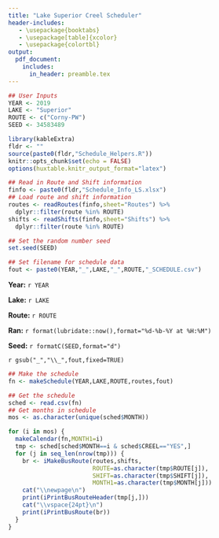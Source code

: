 ```yaml
---
title: "Lake Superior Creel Scheduler"
header-includes:
   - \usepackage{booktabs}
   - \usepackage[table]{xcolor}
   - \usepackage{colortbl}
output: 
  pdf_document:
    includes:
      in_header: preamble.tex
---
```


\fontsize{14}{18}
\selectfont
\pagenumbering{gobble}

```r
## User Inputs
YEAR <- 2019
LAKE <- "Superior"
ROUTE <- c("Corny-PW")
SEED <- 34583489
```

```r
library(kableExtra)
fldr <- ""
source(paste0(fldr,"Schedule_Helpers.R"))
knitr::opts_chunk$set(echo = FALSE)
options(huxtable.knitr_output_format="latex")

## Read in Route and Shift information
finfo <- paste0(fldr,"Schedule_Info_LS.xlsx")
## Load route and shift information
routes <- readRoutes(finfo,sheet="Routes") %>%
  dplyr::filter(route %in% ROUTE)
shifts <- readShifts(finfo,sheet="Shifts") %>%
  dplyr::filter(route %in% ROUTE)

## Set the random number seed
set.seed(SEED)

## Set filename for schedule data
fout <- paste0(YEAR,"_",LAKE,"_",ROUTE,"_SCHEDULE.csv")
```

**Year:** `r YEAR`

\vspace{12pt}

**Lake:** `r LAKE`

**Route:** `r ROUTE`

\vspace{12pt}

**Ran:** `r format(lubridate::now(),format="%d-%b-%Y at %H:%M")`

**Seed:** `r formatC(SEED,format="d")`

\textbf{Schedule File:} `r gsub("_","\\_",fout,fixed=TRUE)`

```r
## Make the schedule
fn <- makeSchedule(YEAR,LAKE,ROUTE,routes,fout)
```

\newpage

```r
## Get the schedule
sched <- read.csv(fn)
## Get months in schedule
mos <- as.character(unique(sched$MONTH))

for (i in mos) {
  makeCalendar(fn,MONTH1=i)
  tmp <- sched[sched$MONTH==i & sched$CREEL=="YES",]
  for (j in seq_len(nrow(tmp))) {
    br <- iMakeBusRoute(routes,shifts,
                        ROUTE=as.character(tmp$ROUTE[j]),
                        SHIFT=as.character(tmp$SHIFT[j]),
                        MONTH1=as.character(tmp$MONTH[j]))
    cat("\\newpage\n")
    print(iPrintBusRouteHeader(tmp[j,]))
    cat("\\vspace{24pt}\n")
    print(iPrintBusRoute(br))
  }
}

```
